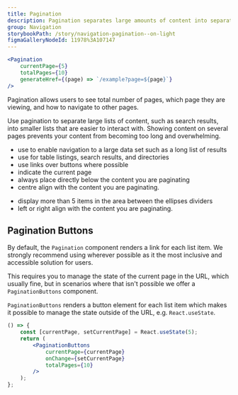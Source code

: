 ```yaml
---
title: Pagination
description: Pagination separates large amounts of content into separate pages, which helps reduce cognitive load.
group: Navigation
storybookPath: /story/navigation-pagination--on-light
figmaGalleryNodeId: 11978%3A107147
---
```


```jsx live
<Pagination
	currentPage={5}
	totalPages={10}
	generateHref={(page) => `/example?page=${page}`}
/>
```

Pagination allows users to see total number of pages, which page they are viewing, and how to navigate to other pages.

Use pagination to separate large lists of content, such as search results, into smaller lists that are easier to interact with. Showing content on several pages prevents your content from becoming too long and overwhelming.

<DoHeading />

- use to enable navigation to a large data set such as a long list of results
- use for table listings, search results, and directories
- use links over buttons where possible
- indicate the current page
- always place directly below the content you are paginating
- centre align with the content you are paginating.

<DontHeading />

- display more than 5 items in the area between the ellipses dividers
- left or right align with the content you are paginating.

## Pagination Buttons

By default, the `Pagination` component renders a link for each list item. We strongly recommend using wherever possible as it the most inclusive and accessible solution for users.

This requires you to manage the state of the current page in the URL, which usually fine, but in scenarios where that isn't possible we offer a `PaginationButtons` component.

`PaginationButtons` renders a button element for each list item which makes it possible to manage the state outside of the URL, e.g. `React.useState`.

```jsx live
() => {
	const [currentPage, setCurrentPage] = React.useState(5);
	return (
		<PaginationButtons
			currentPage={currentPage}
			onChange={setCurrentPage}
			totalPages={10}
		/>
	);
};
```
